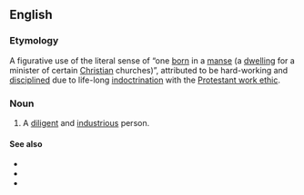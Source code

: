==English==

===Etymology===
A figurative use of the literal sense of “one [[born]] in a [[manse]] (a [[dwelling]] for a minister of certain [[Christian]] churches)”, attributed to be hard-working and [[discipline]]d due to life-long [[indoctrination]] with the [[Protestant work ethic]].

===Noun===
{{en-noun|children of the manse}}

# A [[diligent]] and [[industrious]] person.

====See also====
* {{l|en|daughter of the manse}}
* {{l|en|son of the manse}}
* {{l|en|PK}}